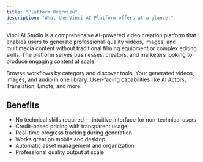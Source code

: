 ```yaml
---
title: "Platform Overview"
description: "What the Vinci AI Platform offers at a glance."
---
```


Vinci AI Studio is a comprehensive AI-powered video creation platform that enables users to generate professional-quality videos, images, and multimedia content without traditional filming equipment or complex editing skills. The platform serves businesses, creators, and marketers looking to produce engaging content at scale.

<Columns cols={2}>
  <Card title="Explore" icon="compass" href="/platform/explore">
    Browse workflows by category and discover tools.
  </Card>
  <Card title="Assets" icon="folder-open" href="/platform/assets">
    Your generated videos, images, and audio in one library.
  </Card>
  <Card title="Services" icon="grid" href="/platform/services">
    User-facing capabilities like AI Actors, Translation, Emote, and more.
  </Card>
</Columns>

## Benefits
- No technical skills required — intuitive interface for non-technical users
- Credit-based pricing with transparent usage
- Real-time progress tracking during generation
- Works great on mobile and desktop
- Automatic asset management and organization
- Professional quality output at scale
